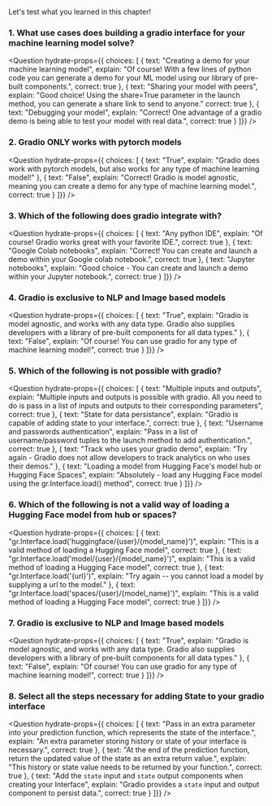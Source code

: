 <script>
	
</script>

Let's test what you learned in this chapter!

### 1. What use cases does building a gradio interface for your machine learning model solve?

<Question
	hydrate-props={{ choices: [
        {
			text: "Creating a demo for your machine learning model",
			explain: "Of course! With a few lines of python code you can generate a demo for your ML model using our library of pre-built components.",
			correct: true
		},
		{
			text: "Sharing your model with peers",
			explain: "Good choice! Using the share=True parameter in the launch method, you can generate a share link to send to anyone."
            correct: true
		},
		{
			text: "Debugging your model",
			explain: "Correct! One advantage of a gradio demo is being able to test your model with real data.",
			correct: true
		}
	]}}
/>


### 2. Gradio ONLY works with pytorch models

<Question
	hydrate-props={{ choices: [
        {
			text: "True",
			explain: "Gradio does work with pytorch models, but also works for any type of machine learning model!"
        },
        {
			text: "False",
			explain: "Correct! Gradio is model agnostic, meaning you can create a demo for any type of machine learning model.",
			correct: true
        } 
	]}}
/>

### 3. Which of the following does gradio integrate with?

<Question
	hydrate-props={{ choices: [
        {
			text: "Any python IDE",
			explain: "Of course! Gradio works great with your favorite IDE.",
            correct: true
        },
        {
			text: "Google Colab notebooks",
			explain: "Correct! You can create and launch a demo within your Google colab notebook.",
			correct: true
        },
        {
			text: "Jupyter notebooks",
			explain: "Good choice - You can create and launch a demo within your Jupyter notebook.",
			correct: true
        } 
	]}}
/>

### 4. Gradio is exclusive to NLP and Image based models

<Question
	hydrate-props={{ choices: [
        {
			text: "True",
			explain: "Gradio is model agnostic, and works with any data type. Gradio also supplies developers with a library of pre-built components for all data types."
        },
        {
			text: "False",
			explain: "Of course! You can use gradio for any type of machine learning model!",
            correct: true
        }
	]}}
/>

### 5. Which of the following is not possible with gradio?

<Question
	hydrate-props={{ choices: [
        {
			text: "Multiple inputs and outputs",
			explain: "Multiple inputs and outputs is possible with gradio. All you need to do is pass in a list of inputs and outputs to their corresponding parameters",
            correct: true
        },
        {
			text: "State for data persistance",
			explain: "Gradio is capable of adding state to your interface.",
			correct: true
        },
        {
			text: "Username and passwords authentication",
			explain: "Pass in a list of username/password tuples to the launch method to add authentication.",
			correct: true
        },
        {
			text: "Track who uses your gradio demo",
			explain: "Try again - Gradio does not allow developers to track analytics on who uses their demos."
        },
        {
			text: "Loading a model from Hugging Face's model hub or Hugging Face Spaces",
			explain: "Absolutely - load any Hugging Face model using the gr.Interface.load() method",
			correct: true
        }
	]}}
/>

### 6. Which of the following is not a valid way of loading a Hugging Face model from hub or spaces?

<Question
	hydrate-props={{ choices: [
        {
			text: "gr.Interface.load('huggingface/{user}/{model_name}')",
			explain: "This is a valid method of loading a Hugging Face model",
            correct: true
        },
        {
			text: "gr.Interface.load('model/{user}/{model_name}')",
			explain: "This is a valid method of loading a Hugging Face model",
			correct: true
        },
        {
			text: "gr.Interface.load('{url}')",
			explain: "Try again -- you cannot load a model by supplying a url to the model."
        },
        {
			text: "gr.Interface.load('spaces/{user}/{model_name}')",
			explain: "This is a valid method of loading a Hugging Face model",
			correct: true
        }
	]}}
/>

### 7. Gradio is exclusive to NLP and Image based models

<Question
	hydrate-props={{ choices: [
        {
			text: "True",
			explain: "Gradio is model agnostic, and works with any data type. Gradio also supplies developers with a library of pre-built components for all data types."
        },
        {
			text: "False",
			explain: "Of course! You can use gradio for any type of machine learning model!",
            correct: true
        }
	]}}
/>

### 8. Select all the steps necessary for adding State to your gradio interface

<Question
	hydrate-props={{ choices: [
        {
			text: "Pass in an extra parameter into your prediction function, which represents the state of the interface.",
			explain: "An extra parameter storing history or state of your interface is necessary.",
            correct: true
        },
        {
			text: "At the end of the prediction function, return the updated value of the state as an extra return value.",
			explain: "This history or state value needs to be returned by your function.",
            correct: true
        },
        {
			text: "Add the `state` input and `state` output components when creating your Interface",
			explain: "Gradio provides a `state` input and output component to persist data.",
            correct: true
        }
	]}}
/>